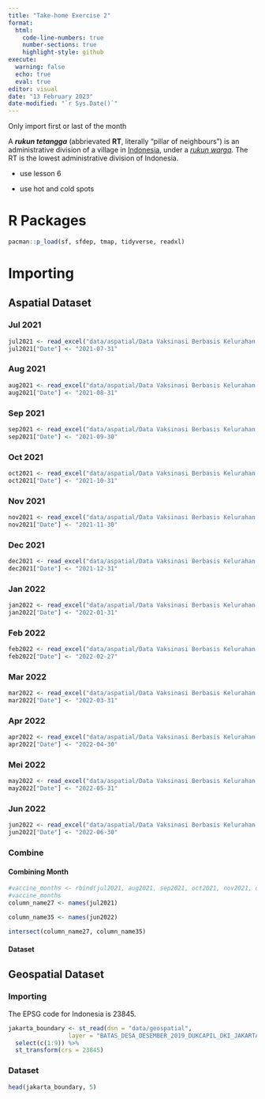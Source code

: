 ```yaml
---
title: "Take-home Exercise 2"
format: 
  html:
    code-line-numbers: true
    number-sections: true
    highlight-style: github
execute:
  warning: false
  echo: true  
  eval: true
editor: visual
date: "13 February 2023"
date-modified: "`r Sys.Date()`"
---
```


::: callout-warning
Only import first or last of the month

A ***rukun tetangga*** (abbrievated **RT**, literally "pillar of neighbours") is an administrative division of a village in [Indonesia](https://en.wikipedia.org/wiki/Indonesia "Indonesia"), under a [*rukun warga*](https://en.wikipedia.org/wiki/Rukun_warga "Rukun warga"). The RT is the lowest administrative division of Indonesia.

-   use lesson 6

-   use hot and cold spots
:::

# R Packages

```r
pacman::p_load(sf, sfdep, tmap, tidyverse, readxl)
```

# Importing

## Aspatial Dataset

::: panel-tabset
### Jul 2021

```r
jul2021 <- read_excel("data/aspatial/Data Vaksinasi Berbasis Kelurahan (31 Juli 2021).xlsx", sheet = "Data Kelurahan")
jul2021["Date"] <- "2021-07-31"
```

### Aug 2021

```r
aug2021 <- read_excel("data/aspatial/Data Vaksinasi Berbasis Kelurahan (31 Agustus 2021).xlsx", sheet = "Data Kelurahan")
aug2021["Date"] <- "2021-08-31"
```

### Sep 2021

```r
sep2021 <- read_excel("data/aspatial/Data Vaksinasi Berbasis Kelurahan (30 September 2021).xlsx", sheet = "Data Kelurahan")
sep2021["Date"] <- "2021-09-30"
```

### Oct 2021

```r
oct2021 <- read_excel("data/aspatial/Data Vaksinasi Berbasis Kelurahan (31 Oktober 2021).xlsx", sheet = "Data Kelurahan")
oct2021["Date"] <- "2021-10-31"
```

### Nov 2021

```r
nov2021 <- read_excel("data/aspatial/Data Vaksinasi Berbasis Kelurahan (30 November 2021).xlsx", sheet = "Data Kelurahan")
nov2021["Date"] <- "2021-11-30"
```


### Dec 2021

```r
dec2021 <- read_excel("data/aspatial/Data Vaksinasi Berbasis Kelurahan (31 Desember 2021).xlsx", sheet = "Data Kelurahan")
dec2021["Date"] <- "2021-12-31"
```

### Jan 2022

```r
jan2022 <- read_excel("data/aspatial/Data Vaksinasi Berbasis Kelurahan (31 Januari 2022).xlsx", sheet = "Data Kelurahan")
jan2022["Date"] <- "2022-01-31"
```

### Feb 2022

```r
feb2022 <- read_excel("data/aspatial/Data Vaksinasi Berbasis Kelurahan (27 Februari 2022).xlsx", sheet = "Data Kelurahan")
feb2022["Date"] <- "2022-02-27"
```

### Mar 2022

```r
mar2022 <- read_excel("data/aspatial/Data Vaksinasi Berbasis Kelurahan (31 Maret 2022).xlsx", sheet = "Data Kelurahan")
mar2022["Date"] <- "2022-03-31"
```

### Apr 2022

```r
apr2022 <- read_excel("data/aspatial/Data Vaksinasi Berbasis Kelurahan (30 April 2022).xlsx", sheet = "Data Kelurahan")
apr2022["Date"] <- "2022-04-30"
```

### Mei 2022

```r
may2022 <- read_excel("data/aspatial/Data Vaksinasi Berbasis Kelurahan (31 Mei 2022).xlsx", sheet = "Data Kelurahan")
may2022["Date"] <- "2022-05-31"
```

### Jun 2022

```r
jun2022 <- read_excel("data/aspatial/Data Vaksinasi Berbasis Kelurahan (30 Juni 2022).xlsx", sheet = "Data Kelurahan")
jun2022["Date"] <- "2022-06-30"
```
:::

### Combine

::: {.panel-tabset}
#### Combining Month

```r
#vaccine_months <- rbind(jul2021, aug2021, sep2021, oct2021, nov2021, dec2021, jan2022, feb2022, mar2022, apr2022, may2022, jun2022)
#vaccine_months
column_name27 <- names(jul2021)
```

```r
column_name35 <- names(jun2022)

intersect(column_name27, column_name35)
```


#### Dataset

:::

## Geospatial Dataset
::: {.panel-tabset}
### Importing
The EPSG code for Indonesia is 23845.
```r
jakarta_boundary <- st_read(dsn = "data/geospatial", 
                 layer = "BATAS_DESA_DESEMBER_2019_DUKCAPIL_DKI_JAKARTA") %>% 
  select(c(1:9)) %>% 
  st_transform(crs = 23845) 
```

### Dataset
```r
head(jakarta_boundary, 5)
```
:::